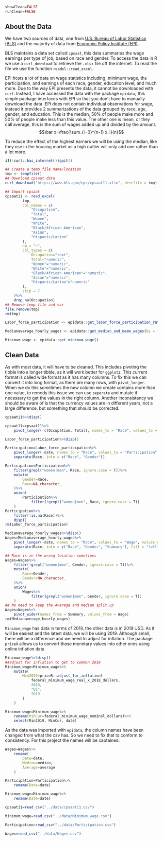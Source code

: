```r
showClean=FALSE
runClean=FALSE
```
## About the Data
We have two sources of data, one from [U.S. Bureau of Labor Statistics (BLS)](https://www.bls.gov/cps) and the majority of data from [Economic Policy Institute (EPI)](https://www.epi.org/data/##/?subject=wage-avg&g=*&r=*).

BLS maintains a data set called `cpsaat`, this data summaries the wage earnings per type of job, based on race and gender.  To access the data in R we use a `curl_download` to retrieve the `.xlsx` file off the internet.  To read the file we use the function  `readxl::read_excel`.

EPI hosts a lot of data on wage statistics including, minimum wage, the participation, and earnings of each race, gender, education level, and much more.  Due to the way EPI presents the data, it cannot be downloaded with `curl`.  Instead, I have accessed the data with the package `epidata`, this simple package interfaces with EPI so that you don't have to manually download the data.  EPI does not contain individual observations for wage, instead it provides 2 summarizations of the data grouped by race, age, gender, and education.  This is the median, 50% of people make more and 50% of people make less than this value.  The other one is mean, or they call average, this is the sum of wages added up and divided by the amount.
$$\bar x=\frac{\sum_{i=0}^{n-1} x_i}{n}$$

To reduce the effect of the highest earners we will be using the median, like they use in the housing market as a high outlier will only add one rather than a lot more.

<!--### Import cpsaat Data
Make sure we have internet and if not abort if not-->
```r
if(!curl::has_internet())quit()
```

```r
## Create a temp file name/location
tmp <- tempfile()
## Download cpsaat data
curl_download("https://www.bls.gov/cps/cpsaat11.xlsx", destfile = tmp)

## Import cpsaat
cpsaat11 <- read_excel(
		tmp,
		col_names = c(
			"Occupation",
			"Total",
			"Women",
			"White",
			"Black/African American",
			"Asian",
			"Hispanic/Latino"
		),
		na = "–",
		col_types = c(
			Occupation="text",
			Total="numeric",
			"Women"="numeric",
			"White"="numeric",
			"Black/African American"="numeric",
			"Asian"="numeric",
			"Hispanic/Latino"="numeric"
		),
		skip = 7
	)%>%
	drop_na(Occupation)
## Remove temp file and var
file.remove(tmp)
rm(tmp)
```


```r
Labor_force_participation <- epidata::get_labor_force_participation_rate(by = "gr")

Medianaverage_hourly_wages <- epidata::get_median_and_mean_wages(by = "gr")

Minimum_wage <- epidata::get_minimum_wage()
```

## Clean Data
As with most data, it will have to be cleaned.  This includes pivoting the tibble into a longer tibble, as it will work better for `ggplot2`.  This current format is called wide format as it has many columns.  To fix this we can convert it into long format, as there are many rows, with `pivot_longer`.  When we do this sometimes the new column we create contains more than one value, to remedy this issue we can use `seperate` and mutate if necessary to get the values in the right column.  Another inconsistancy we should be aware of is that the currency values are in different years, not a large difference, but something that should be corrected.

<!--### Clean cpsaat11-->

```r
cpsaat11%>%disp()

cpsaat11=cpsaat11%>%
	pivot_longer(-c(Occupation, Total), names_to = "Race", values_to = "Percentage")
```

<!--Looks fine.-->

<!--### Clean Labor_force_participation-->
```r
Labor_force_participation%>%disp()

Participation=Labor_force_participation%>%
	pivot_longer(-date, names_to = "Race", values_to = "Participation", values_drop_na = T)%>%
	separate(Race, into = c("Race", "Gender"))

Participation=Participation%>%
	filter(grepl("women|men", Race, ignore.case = T))%>%
	mutate(
		Gender=Race,
		Race=NA_character_
	)%>%
	union(
		Participation%>%
			filter(!grepl("women|men", Race, ignore.case = T))
	)
Participation%>%
	filter(!is.na(Race))%>%
	disp()
rm(Labor_force_participation)
```



<!--### Clean Medianaverage_hourly_wages-->
```r
Medianaverage_hourly_wages%>%disp()
Wages=Medianaverage_hourly_wages%>%
	pivot_longer(-date, names_to = "Race", values_to = "Wage", values_drop_na = T)%>%
	separate(Race, into = c("Race", "Gender", "Summary"), fill = "left")

## Race is in the wrong location sometimes
Wages=Wages%>%
	filter(!grepl("women|men", Gender, ignore.case = T))%>%
	mutate(
		Race=Gender,
		Gender=NA_character_
	)%>%
	union(
		Wages%>%
			filter(grepl("women|men", Gender, ignore.case = T))
	)
## No need to keep the Average and Median split up
Wages=Wages%>%
	pivot_wider(names_from = Summary, values_from = Wage)
rm(Medianaverage_hourly_wages)
```

<!--### Clean Minimum_wage-->
`Minimum_wage` has data in terms of 2018, the other data is in 2019 USD.  As it will be easiest and the latest data, we will be using 2019.  Although small, there will be a difference and we need to adjust for inflation.  The package `priceR` allows us to convert those monetary values into other ones using online inflation data.
```r
Minimum_wage%>%disp()
##adjust for inflation to get to common 2019
Minimum_wage=Minimum_wage%>%
	mutate(
		Min2019=priceR::adjust_for_inflation(
			federal_minimum_wage_real_x_2018_dollars,
			2018,
			"US",
			2019
		)
	)

Minimum_wage=Minimum_wage%>%
	rename(MinCur=federal_minimum_wage_nominal_dollars)%>%
	select(Min2019, MinCur, date)
```


<!--### Fix inconsistent case-->
As the data was imported with `epidata`, the column names have been changed from what the csv has.  So we need to fix that to conform to consistency.  For this project the names will be captained. 
```r
Wages=Wages%>%
	rename(
		Date=date,
		Median=median,
		Average=average
	)

Participation=Participation%>%
	rename(Date=date)

Minimum_wage=Minimum_wage%>%
	rename(Date=date)
```

```r
cpsaat11=read_csv("../data/cpsaat11.csv")

Minimum_wage=read_csv("../data/Minimum_wage.csv")

Participation=read_csv("../data/Participation.csv")

Wages=read_csv("../data/Wages.csv")
```
